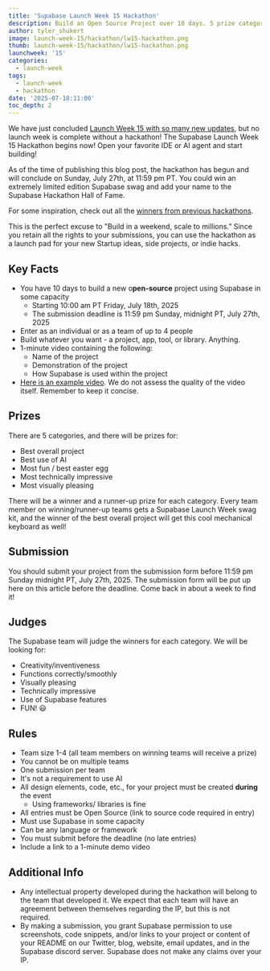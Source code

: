 ```yaml
---
title: 'Supabase Launch Week 15 Hackathon'
description: Build an Open Source Project over 10 days. 5 prize categories.
author: tyler_shukert
image: launch-week-15/hackathon/lw15-hackathon.png
thumb: launch-week-15/hackathon/lw15-hackathon.png
launchweek: '15'
categories:
  - launch-week
tags:
  - launch-week
  - hackathon
date: '2025-07-18:11:00'
toc_depth: 2
---
```


We have just concluded [Launch Week 15 with so many new updates](https://supabase.com/launch-week), but no launch week is complete without a hackathon! The Supabase Launch Week 15 Hackathon begins now! Open your favorite IDE or AI agent and start building!

As of the time of publishing this blog post, the hackathon has begun and will conclude on Sunday, July 27th, at 11:59 pm PT. You could win an extremely limited edition Supabase swag and add your name to the Supabase Hackathon Hall of Fame.

For some inspiration, check out all the [winners from previous hackathons](https://supabase.com/blog/tags/hackathon).

This is the perfect excuse to "Build in a weekend, scale to millions.” Since you retain all the rights to your submissions, you can use the hackathon as a launch pad for your new Startup ideas, side projects, or indie hacks.

## Key Facts

- You have 10 days to build a new o**pen-source** project using Supabase in some capacity
  - Starting 10:00 am PT Friday, July 18th, 2025
  - The submission deadline is 11:59 pm Sunday, midnight PT, July 27th, 2025
- Enter as an individual or as a team of up to 4 people
- Build whatever you want - a project, app, tool, or library. Anything.
- 1-minute video containing the following:
  - Name of the project
  - Demonstration of the project
  - How Supabase is used within the project
- [Here is an example video](https://youtu.be/KaWJQzTTx5k). We do not assess the quality of the video itself. Remember to keep it concise.

## Prizes

There are 5 categories, and there will be prizes for:

- Best overall project
- Best use of AI
- Most fun / best easter egg
- Most technically impressive
- Most visually pleasing

There will be a winner and a runner-up prize for each category. Every team member on winning/runner-up teams gets a Supabase Launch Week swag kit, and the winner of the best overall project will get this cool mechanical keyboard as well!

## Submission

You should submit your project from the submission form before 11:59 pm Sunday midnight PT, July 27th, 2025. The submission form will be put up here on this article before the deadline. Come back in about a week to find it!

## Judges

The Supabase team will judge the winners for each category.
We will be looking for:

- Creativity/inventiveness
- Functions correctly/smoothly
- Visually pleasing
- Technically impressive
- Use of Supabase features
- FUN! 😃

## Rules

- Team size 1-4 (all team members on winning teams will receive a prize)
- You cannot be on multiple teams
- One submission per team
- It's not a requirement to use AI
- All design elements, code, etc., for your project must be created **during** the event
  - Using frameworks/ libraries is fine
- All entries must be Open Source (link to source code required in entry)
- Must use Supabase in some capacity
- Can be any language or framework
- You must submit before the deadline (no late entries)
- Include a link to a 1-minute demo video

## Additional Info

- Any intellectual property developed during the hackathon will belong to the team that developed it. We expect that each team will have an agreement between themselves regarding the IP, but this is not required.
- By making a submission, you grant Supabase permission to use screenshots, code snippets, and/or links to your project or content of your README on our Twitter, blog, website, email updates, and in the Supabase discord server. Supabase does not make any claims over your IP.
